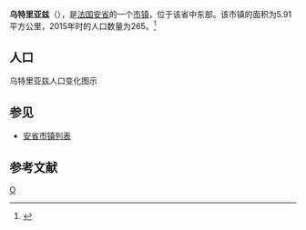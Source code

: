 {{Infobox French commune
|name                    = 乌特里亚兹
|native name             = Outriaz
|image flag              = 
|image flag size         = 
|flag legend             = 
|image coat of arms      = 
|image coat of arms size = 
|coat of arms legend     = 
|city motto              = 
|image                   = 
|caption                 = 
|map                     = 
|adjustable map          = 
|time zone               = 
|longitude              = 
|latitude               =  
|arrondissement         =  
|canton                 =  
|subdivisions entry      = 
|subdivisions            = 
|intercommunality        = 
|mayor                   = 
|term                    = 
|elevation m             = 
|area km2                = 5.91
|population             = 264
|population date         = 1999
|INSEE                  = 01282
|postal code             = 01430
|website                 = 
}}
{{French Commune Map|01282}}
'''乌特里亚兹'''（{{lang-fr|Outriaz}}），是[[法国|法国]][[安省_(法國)|安省]]的一个[[市镇_(法国)|市镇]]，位于该省中东部。该市镇的面积为5.91平方公里，2015年时的人口数量为265。<ref name="Statmallen Areal i Frankrikes kommuner">{{cite web|url=http://www.insee.fr/fr/ppp/bases-de-donnees/recensement/populations-legales/france-departements.asp?annee=2009#departements|title=Insee, Populations légales 2009 pour les départements et les collectivités d'outre-mer France métropolitaine et DOM|accessdate=2012-01-30|archive-date=2012-01-08|archive-url=https://web.archive.org/web/20120108000120/http://www.insee.fr/fr/ppp/bases-de-donnees/recensement/populations-legales/france-departements.asp?annee=2009#departements|dead-url=no}}</ref>

== 人口 ==
乌特里亚兹人口变化图示
{{French Commune Population|01282}}

==参见==
*[[安省市镇列表|安省市镇列表]]

== 参考文献 ==
{{reflist}}

{{安省市鎮}}

[[Category:安省市镇|O]]